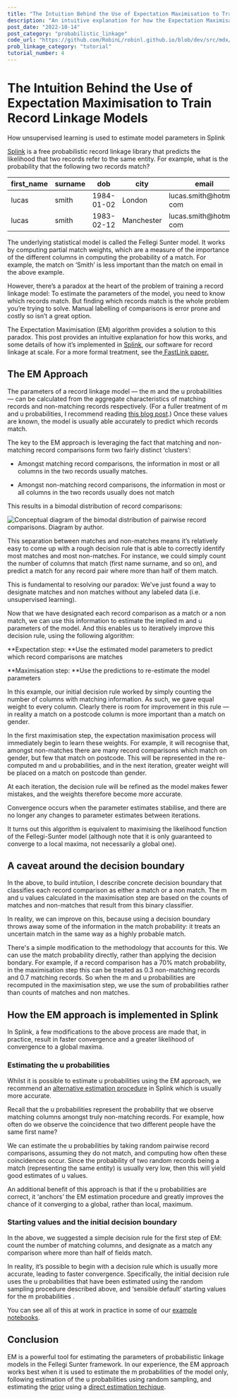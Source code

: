 ```yaml
---
title: "The Intuition Behind the Use of Expectation Maximisation to Train Record Linkage Models"
description: "An intuitive explanation for how the Expectation Maximisation algorithm is able to produce unsupervised estimates of Splink model parameters"
post_date: "2022-10-14"
post_category: "probabilistic_linkage"
code_url: "https://github.com/RobinL/robinl.github.io/blob/dev/src/mdx/em_intuition.mdx"
prob_linkage_category: "tutorial"
tutorial_number: 4
---
```




<CompactTutorialNav frontmatter={props.pageContext.frontmatter} />

# The Intuition Behind the Use of Expectation Maximisation to Train Record Linkage Models

<Subtitle>
  How unsupervised learning is used to estimate model parameters in Splink
</Subtitle>

[Splink](http://github.com/moj-analytical-services/splink) is a free probabilistic record linkage library that predicts the likelihood that two records refer to the same entity. For example, what is the probability that the following two records match?

| first_name | surname | dob        | city       | email                   |
| ---------- | ------- | ---------- | ---------- | ----------------------- |
| lucas      | smith   | 1984-01-02 | London     | lucas.smith@hotmail․com |
| lucas      | smith   | 1983-02-12 | Manchester | lucas.smith@hotmail․com |

The underlying statistical model is called the Fellegi Sunter model. It works by computing partial match weights, which are a measure of the importance of the different columns in computing the probability of a match. For example, the match on ‘Smith’ is less important than the match on email in the above example.

However, there’s a paradox at the heart of the problem of training a record linkage model: To estimate the parameters of the model, you need to know which records match. But finding which records match is the whole problem you’re trying to solve. Manual labelling of comparisons is error prone and costly so isn’t a great option.

The Expectation Maximisation (EM) algorithm provides a solution to this paradox. This post provides an intuitive explanation for how this works, and some details of how it’s implemented in [Splink](https://github.com/moj-analytical-services/splink), our software for record linkage at scale. For a more formal treatment, see the[ FastLink paper.](https://imai.fas.harvard.edu/research/files/linkage.pdf)

## The EM Approach

The parameters of a record linkage model — the m and the u probabilities — can be calculated from the aggregate characteristics of matching records and non-matching records respectively. (For a fuller treatment of m and u probabilities, I recommend reading [this blog post](https://www.robinlinacre.com/maths_of_fellegi_sunter/).) Once these values are known, the model is usually able accurately to predict which records match.

The key to the EM approach is leveraging the fact that matching and non-matching record comparisons form two fairly distinct ‘clusters’:

- Amongst matching record comparisons, the information in most or all columns in the two records usually matches.

- Amongst non-matching record comparisons, the information in most or all columns in the two records usually does not match

This results in a bimodal distribution of record comparisons:

<img
  src={decisionBoundary}
  alt="Conceptual diagram of the bimodal distribution of pairwise record comparisons. Diagram by author."
/>

This separation between matches and non-matches means it’s relatively easy to come up with a rough decision rule that is able to correctly identify most matches and most non-matches. For instance, we could simply count the number of columns that match (first name surname, and so on), and predict a match for any record pair where more than half of them match.

This is fundamental to resolving our paradox: We've just found a way to designate matches and non matches without any labeled data (i.e. unsupervised learning).

Now that we have designated each record comparison as a match or a non match, we can use this information to estimate the implied m and u parameters of the model. And this enables us to iteratively improve this decision rule, using the following algorithm:

**Expectation step: **Use the estimated model parameters to predict which record comparisons are matches

**Maximisation step: **Use the predictions to re-estimate the model parameters

In this example, our initial decision rule worked by simply counting the number of columns with matching information. As such, we gave equal weight to every column. Clearly there is room for improvement in this rule — in reality a match on a postcode column is more important than a match on gender.

In the first maximisation step, the expectation maximisation process will immediately begin to learn these weights. For example, it will recognise that, amongst non-matches there are many record comparisons which match on gender, but few that match on postcode. This will be represented in the re-computed m and u probabilities, and in the next iteration, greater weight will be placed on a match on postcode than gender.

At each iteration, the decision rule will be refined as the model makes fewer mistakes, and the weights therefore become more accurate.

Convergence occurs when the parameter estimates stabilise, and there are no longer any changes to parameter estimates between iterations.

It turns out this algorithm is equivalent to maximising the likelihood function of the Fellegi-Sunter model (although note that it is only guaranteed to converge to a local maxima, not necessarily a global one).

## A caveat around the decision boundary

In the above, to build intutiion, I describe concrete decision boundary that classifies each record comparison as either a match or a non match. The m and u values calculated in the maximisation step are based on the counts of matches and non-matches that result from this binary classifier.

In reality, we can improve on this, because using a decision boundary throws away some of the information in the match probability: it treats an uncertain match in the same way as a highly probable match.

There's a simple modification to the methodology that accounts for this. We can use the match probability directly, rather than applying the decision bondary. For example, if a record comparison has a 70% match probability, in the maximisation step this can be treated as 0.3 non-matching records and 0.7 matching records. So when the m and u probabilities are recomputed in the maximisation step, we use the sum of probabilities rather than counts of matches and non matches.

## How the EM approach is implemented in Splink

In Splink, a few modifications to the above process are made that, in practice, result in faster convergence and a greater likelihood of convergence to a global maxima.

### Estimating the u probabilities

Whilst it is possible to estimate u probabilities using the EM approach, we recommend an [alternative estimation procedure](https://moj-analytical-services.github.io/splink/linker.html#splink.linker.Linker.estimate_u_using_random_sampling) in Splink which is usually more accurate.

Recall that the u probabilities represent the probability that we observe matching columns amongst truly non-matching records. For example, how often do we observe the coincidence that two different people have the same first name?

We can estimate the u probabilities by taking random pairwise record comparisons, assuming they do not match, and computing how often these coincidences occur. Since the probability of two random records being a match (representing the same entity) is usually very low, then this will yield good estimates of u values.

An additional benefit of this approach is that if the u probabilities are correct, it ‘anchors’ the EM estimation procedure and greatly improves the chance of it converging to a global, rather than local, maximum.

### Starting values and the initial decision boundary

In the above, we suggested a simple decision rule for the first step of EM: count the number of matching columns, and designate as a match any comparison where more than half of fields match.

In reality, it’s possible to begin with a decision rule which is usually more accurate, leading to faster convergence. Specifically, the initial decision rule uses the u probabilities that have been estimated using the random sampling procedure described above, and ‘sensible default’ starting values for the m probabilities .

You can see all of this at work in practice in some of our [example notebooks](https://moj-analytical-services.github.io/splink/examples_index.html).

## Conclusion

EM is a powerful tool for estimating the parameters of probabilistic linkage models in the Fellegi Sunter framework. In our experience, the EM approach works best when it is used to estimate the m probabilities of the model only, following estimation of the u probabilities using random sampling, and estimating the [prior](https://moj-analytical-services.github.io/splink/settings_dict_guide.html#probability_two_random_records_match) using a [direct estimation techique](https://moj-analytical-services.github.io/splink/linkerest.html#splink.linker.Linker.estimate_probability_two_random_records_match).

<TutorialNav frontmatter={props.pageContext.frontmatter} />